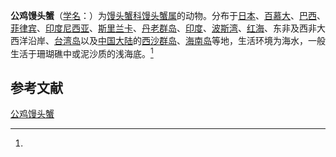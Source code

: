 {{Speciesbox
| name = 公鸡馒头蟹
| status = 
| status_system = 
| image = Calappa-gallus-dorso.jpg
| genus = Calappa
| species = gallus
| authority = (Herbst, 1803)<ref name='id11523'>{{cite web| url =http://www.bioinfo.cn/db05/BjdwSpecies.php?action=view&id=11523| title =公鸡馒头蟹| work =《中国动物物种编目数据库》| publisher =中国科学院微生物研究所| author =中国科学院动物研究所| accessdate =2009-04-28| deadurl =yes| archiveurl =https://web.archive.org/web/20160305063835/http://www.bioinfo.cn/db05/BjdwSpecies.php?action=view&id=11523| archivedate =2016-03-05}}</ref>
}}

'''公鸡馒头蟹'''（[[学名|学名]]：{{lang|la|''Calappa gallus''}}）为[[馒头蟹科|馒头蟹科]][[馒头蟹属|馒头蟹属]]的动物。分布于[[日本|日本]]、[[百慕大|百慕大]]、[[巴西|巴西]]、[[菲律宾|菲律宾]]、[[印度尼西亚|印度尼西亚]]、[[斯里兰卡|斯里兰卡]]、[[丹老群岛|丹老群岛]]、[[印度|印度]]、[[波斯湾|波斯湾]]、[[红海|红海]]、东非及西非大西洋沿岸、[[台湾岛|台湾岛]]以及[[中国大陆|中国大陆]]的[[西沙群岛|西沙群岛]]、[[海南岛|海南岛]]等地，生活环境为海水，一般生活于珊瑚礁中或泥沙质的浅海底。<ref name='id11523'/>

== 参考文献 ==
{{reflist}}

{{Wikispecies|Calappa gallus}}
{{Taxonbar|from=Q3933957}}

[[Category:馒头蟹属|公鸡馒头蟹]]


{{螃蟹小作品}}